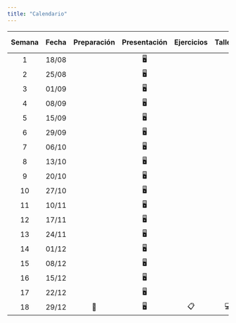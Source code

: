 ```yaml
---
title: "Calendario"
---
```


| Semana | Fecha | Preparación | Presentación | Ejercicios | Talleres | Pruebas | Trabajo Final |
|:-------:|:-------:|:--------:|:---------:|:-------:|:-------:|:-------:|:-------:|
|   1    | 18/08 |             |      🖥️      |            |          |         |               |
|   2    | 25/08 |             |      🖥️      |            |          |         |               |
|   3    | 01/09 |             |      🖥️      |            |          |         |               |
|   4    | 08/09 |             |      🖥️      |            |          |         |               |
|   5    | 15/09 |             |      🖥️      |            |          |         |               |
|   6    | 29/09 |             |      🖥️      |            |          |         |               |
|   7    | 06/10 |             |      🖥️      |            |          |         |               |
|   8    | 13/10 |             |      🖥️      |            |          |         |               |
|   9    | 20/10 |             |      🖥️      |            |          |         |               |
|   10   | 27/10 |             |      🖥️      |            |          |         |               |
|   11   | 10/11 |             |      🖥️      |            |          |         |               |
|   12   | 17/11 |             |      🖥️      |            |          |         |               |
|   13   | 24/11 |             |      🖥️      |            |          |         |               |
|   14   | 01/12 |             |      🖥️      |            |          |         |               |
|   15   | 08/12 |             |      🖥️      |            |          |         |               |
|   16   | 15/12 |             |      🖥️      |            |          |         |               |
|   17   | 22/12 |             |      🖥️      |            |          |         |               |
|   18   | 29/12 |     📖      |      🖥️      |     📋     |    💻    |   📝    |      📔       |
